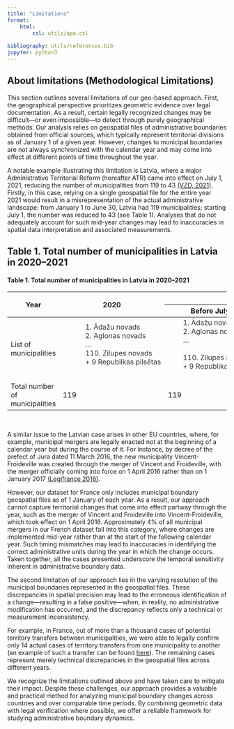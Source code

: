 ```yaml
---
title: "Limitations"
format: 
    html:
        csl: utils/apa.csl
    
bibliography: utils/references.bib
jupyter: python3
---
```


## About limitations (Methodological Limitations)

This section outlines several limitations of our geo-based approach. First, the geographical perspective prioritizes geometric evidence over legal documentation. As a result, certain legally recognized changes may be difficult—or even impossible—to detect through purely geographical methods. Our analysis relies on geospatial files of administrative boundaries obtained from official sources, which typically represent territorial divisions as of January 1 of a given year. However, changes to municipal boundaries are not always synchronized with the calendar year and may come into effect at different points of time throughout the year.

A notable example illustrating this limitation is Latvia, where a major Administrative Territorial Reform (hereafter ATR) came into effect on July 1, 2021, reducing the number of municipalities from 119 to 43 [(VZD, 2021)](https://www.vzd.gov.lv/lv/jaunums/administrativi-teritoriala-reforma-latvija?utm_source=chatgpt.com). Firstly, in this case, relying on a single geospatial file for the entire year 2021 would result in a misrepresentation of the actual administrative landscape: from January 1 to June 30, Latvia had 119 municipalities; starting July 1, the number was reduced to 43 (see Table 1). Analyses that do not adequately account for such mid-year changes may lead to inaccuracies in spatial data interpretation and associated measurements.

## Table 1. Total number of municipalities in Latvia in 2020–2021

#### Table 1. Total number of municipalities in Latvia in 2020–2021

<div class="table-responsive">
<table class="table table-bordered table-sm" style="text-align: left;">
  <thead>
  <tr>
    <th rowspan="2" style="text-align: center; vertical-align: middle;">Year</th>
    <th rowspan="2" style="text-align: center; vertical-align: middle;">2020</th>
    <th colspan="2" style="text-align: center; vertical-align: middle;">2021</th>
  </tr>
  <tr>
    <th style="text-align: center; vertical-align: middle;">Before July 1</th>
    <th style="text-align: center; vertical-align: middle;">After July 1</th>
  </tr>
</thead>
  <tbody>
    <tr>
      <td>List of municipalities</td>
      <td>
        <pre style="margin: 0; background:transparent; font-family: inherit; font-size: inherit; color: #333333">
            1. Ādažu novads
            2. Aglonas novads
            …
            110. Zilupes novads
            + 9 Republikas pilsētas
        </pre>
     </td>
      <td>
      <pre style="margin: 0; background:transparent; font-family: inherit; font-size: inherit; color: #333333; text-align: left;">
        1. Ādažu novads
        2. Aglonas novads
        …<br>
        110. Zilupes novads
        + 9 Republikas pilsētas
    </pre>
      </td>
      <td>
      <pre style="margin: 0; background:transparent; font-family: inherit; font-size: inherit; color: #333333; text-align: left;">
        1. Daugavpils valstspilsētas pašvaldība
        …<br>
        43. Varakļānu novads
    </pre>
      </td>
    </tr>
    <tr>
      <td>Total number of municipalities</td>
      <td>119</td>
      <td>119</td>
      <td>43</td>
    </tr>
  </tbody>
</table>
</div>
<br>

A similar issue to the Latvian case arises in other EU countries, where, for example, municipal mergers are legally enacted not at the beginning of a calendar year but during the course of it. For instance, by decree of the prefect of Jura dated 11 March 2016, the new municipality Vincent-Froideville was created through the merger of Vincent and Froideville, with the merger officially coming into force on 1 April 2016 rather than on 1 January 2017 [(Legifrance 2016)](https://www.legifrance.gouv.fr/jorf/id/JORFTEXT000032922638).

However, our dataset for France only includes municipal boundary geospatial files as of 1 January of each year. As a result, our approach cannot capture territorial changes that come into effect partway through the year, such as the merger of Vincent and Froideville into Vincent-Froideville, which took effect on 1 April 2016. Approximately 4% of all municipal mergers in our French dataset fall into this category, where changes are implemented mid-year rather than at the start of the following calendar year. Such timing mismatches may lead to inaccuracies in identifying the correct administrative units during the year in which the change occurs. Taken together, all the cases presented underscore the temporal sensitivity inherent in administrative boundary data.

The second limitation of our approach lies in the varying resolution of the municipal boundaries represented in the geospatial files. These discrepancies in spatial precision may lead to the erroneous identification of a change—resulting in a false positive—when, in reality, no administrative modification has occurred, and the discrepancy reflects only a technical or measurement inconsistency.

For example, in France, out of more than a thousand cases of potential territory transfers between municipalities, we were able to legally confirm only 14 actual cases of territory transfers from one municipality to another (an example of such a transfer can be found [here](https://www.legifrance.gouv.fr/jorf/id/JORFTEXT000038318928)). The remaining cases represent merely technical discrepancies in the geospatial files across different years.

We recognize the limitations outlined above and have taken care to mitigate their impact. Despite these challenges, our approach provides a valuable and practical method for analyzing municipal boundary changes across countries and over comparable time periods. By combining geometric data with legal verification where possible, we offer a reliable framework for studying administrative boundary dynamics.

